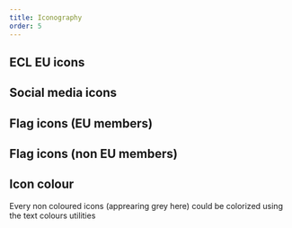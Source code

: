 ```yaml
---
title: Iconography
order: 5
---
```



## ECL EU icons

<IconList system="eu" set="standard" />

## Social media icons

<IconList set="social-media" />

## Flag icons (EU members)

<IconList set="flag" />

## Flag icons (non EU members)

<IconList set="flag-non-members" />

## Icon colour

Every non coloured icons (apprearing grey here) could be colorized using the <Link to="/eu/utilities/typography/usage/">text colours utilities</Link>
